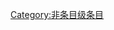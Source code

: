 {{catmore1|[[Wikipedia:颜色专题|Wikipedia:颜色专题]]}}
{{Articles by Quality|topic=颜色|project=颜色|format=TOC}}
{{emptycat}}

[[Category:非条目级条目|Category:非条目级条目]]